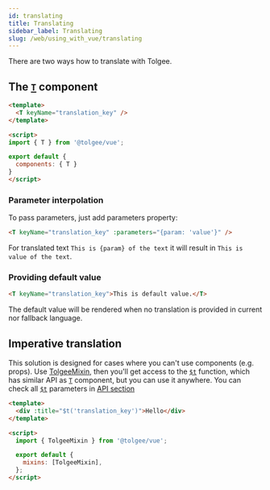 ```yaml
---
id: translating
title: Translating
sidebar_label: Translating
slug: /web/using_with_vue/translating
---
```


There are two ways how to translate with Tolgee.

## The [`T`](./api#t-component) component

```html
<template>
  <T keyName="translation_key" />
</template>

<script>
import { T } from '@tolgee/vue';

export default {
  components: { T }
}
</script>
```

### Parameter interpolation
To pass parameters, just add parameters property:

```html
<T keyName="translation_key" :parameters="{param: 'value'}" />
```

For translated text `This is {param} of the text` it will result in `This is value of the text`.

### Providing default value

```html
<T keyName="translation_key">This is default value.</T>
```

The default value will be rendered when no translation is provided in current nor fallback language.

## Imperative translation

This solution is designed for cases where you can't use components (e.g. props).
Use [TolgeeMixin](./api#tolgeemixin), then you'll get access to the [`$t`](./api#function-t) function,
which has similar API as [`T`](./api#t-component) component, but you can use it anywhere. 
You can check all [`$t`](./api#function-t) parameters in [API section](./api#function-t)

```html
<template>
  <div :title="$t('translation_key')">Hello</div>
</template>

<script>
  import { TolgeeMixin } from '@tolgee/vue';

  export default {
    mixins: [TolgeeMixin],
  };
</script>
```
